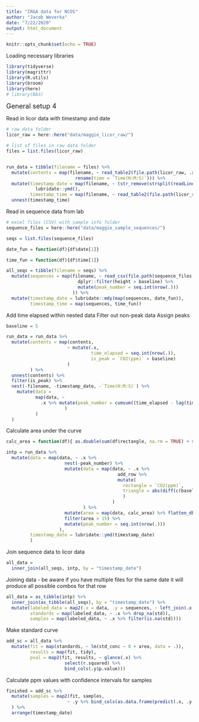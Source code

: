 ```yaml
---
title: "IRGA data for NCOS"
author: "Jacob Weverka"
date: "7/22/2020"
output: html_document
---
```


```r
knitr::opts_chunk$set(echo = TRUE)
```

Loading necessary libraries

```r
library(tidyverse)
library(magrittr)
library(R.utils)
library(broom)
library(here)
# library(BAS)
```


 <font size="4">  General setup 4</font>


Read in licor data with timestamp and date

```r
# raw data folder
licor_raw = here::here("data/maggie_licor_raw/")

# list of files in raw data folder
files = list.files(licor_raw)


run_data = tibble(filename = files) %>%
  mutate(contents = map(filename, ~ read_table2(file.path(licor_raw, .x), skip = 1) %>%
                          rename(time = `Time(H:M:S)`))) %>%
  mutate(timestamp_date = map(filename, ~ (str_remove(strsplit(readLines(con = file.path(licor_raw, .x), n = 1), split = " ")[[1]][1], '"'))) %>%
           lubridate::ymd(),
         timestamp_time = map(filename, ~ read_table2(file.path(licor_raw, .x), skip = 1)[1,1])) %>%
  unnest(timestamp_time)

```
Read in sequence data from lab

```r

# excel files (CSV) with sample info folder
sequence_files = here::here("data/maggie_sample_sequences/")

seqs = list.files(sequence_files)

date_fun = function(df){df$date[1]}

time_fun = function(df){df$time[1]}

all_seqs = tibble(filename = seqs) %>%
  mutate(sequences = map(filename, ~ read_csv(file.path(sequence_files, .x)) %>% 
                           dplyr::filter(height > baseline) %>% 
                           mutate(peak_number = seq.int(nrow(.)))
                         )) %>% 
  mutate(timestamp_date = lubridate::mdy(map(sequences, date_fun)),
         timestamp_time = map(sequences, time_fun))

```


Add time elapsed within nested data
Filter out non-peak data
Assign peaks

```r
baseline = 5

run_data = run_data %>%
  mutate(contents = map(contents,
                       ~ mutate(.x,
                                time_elapsed = seq.int(nrow(.)),
                                is_peak = `CO2(ppm)` > baseline)
                       )
         ) %>%
  unnest(contents) %>%
  filter(is_peak) %>%
  nest(-filename, -timestamp_date, -`Time(H:M:S)`) %>%
    mutate(data = 
           map(data, ~
             .x %>% mutate(peak_number = cumsum((time_elapsed - lag(time_elapsed)) > 1 & !is.na(lag(time_elapsed))) + 1
                      )
           )
  )

```

Calculate area under the curve


```r
calc_area = function(df){ as.double(sum(df$rectangle, na.rm = TRUE) + sum(df$triangle, na.rm = TRUE))}

intp = run_data %>%
  mutate(data = map(data, ~ .x %>%
                      nest(-peak_number) %>%
                      mutate(data = map(data, ~ .x %>%
                                          add_row %>%
                                          mutate(
                                            rectangle = `CO2(ppm)`,
                                            triangle = abs(diff(c(baseline[1], `CO2(ppm)`[!is.na(`CO2(ppm)`)], baseline[1]))) * 0.5
                                            )
                                        )
                             ) %>%
                      mutate(area = map(data, calc_area) %>% flatten_dbl()) %>%
                      filter(area > 15) %>%
                      mutate(peak_number = seq.int(nrow(.)))
                    ),
         timestamp_date = lubridate::ymd(timestamp_date)
         )
```
Join sequence data to licor data

```r
all_data =
  inner_join(all_seqs, intp, by = "timestamp_date")
```




Joining data - be aware if you have multiple files for the same date it will produce all possible combos for that row

```r
all_data = as_tibble(intp) %>%
  inner_join(as_tibble(all_seqs), by = "timestamp_date") %>%
  mutate(labeled_data = map2(.x = data, .y = sequences, ~ left_join(.x, .y, by = "peak_number")),
         standards = map(labeled_data, ~ .x %>% drop_na(std)),
         samples = map(labeled_data, ~ .x %>% filter(is.na(std))))
```


Make standard curve

```r
add_sc = all_data %>% 
  mutate(fit = map(standards, ~ lm(std_conc ~ 0 + area, data = .)),
         results = map(fit, tidy),
         pval = map2(fit, results, ~ glance(.x) %>%
                      select(r.squared) %>%
                      bind_cols(.y$p.value)))
```


Calculate ppm values with confidence intervals for samples

```r
finished = add_sc %>%
  mutate(samples = map2(fit, samples,
                       ~ .y %>% bind_cols(as.data.frame(predict(.x, .y, interval = "confidence"))))
  ) %>%
  arrange(timestamp_date)
```


```r

```

